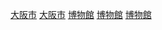 [[Category:日本各城市博物館|大阪市]]
[[Category:大阪府博物館|大阪市]]
[[Category:大阪市建築物|博物館]]
[[Category:大阪市的文化|博物館]]
[[Category:大阪市旅遊景點|博物館]]
